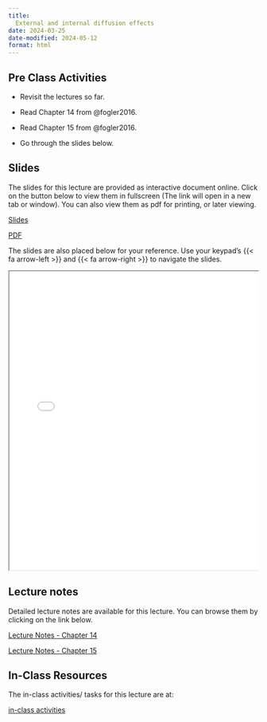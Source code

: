 ```yaml
---
title: 
  External and internal diffusion effects
date: 2024-03-25
date-modified: 2024-05-12
format: html
---
```


## Pre Class Activities

- Revisit the lectures so far. 

- Read Chapter 14 from @fogler2016.

- Read Chapter 15 from @fogler2016.

- Go through the slides below. 


<!--
:::{.grid}
::: {.g-col-5}

[pre-class activities](../../notes/09-external-diffusion-effects/pre-class-activities.qmd){.btn .btn-success .btn-lg role="button"}

:::
:::
-->

## Slides

The slides for this lecture are provided as interactive document online. Click
on the button below to view them in fullscreen (The link will open in a new tab
or window). You can also view them as pdf for printing, or later viewing.  

:::{.grid}
::: {.g-col-1}
[Slides](../../slides/09-external-and-internal-diffusion-effects/index.qmd){target="_blank" .btn .btn-success .btn-lg role="button"}

:::

::: {.g-col-1}
[PDF](../../slides/09-external-and-internal-diffusion-effects/09-external-and-internal-diffusion-effects.pdf){target="_blank" .btn .btn-info .btn-lg role="button"}

:::
:::

The slides are also placed below for your reference. Use your keypad's
{{< fa arrow-left >}} and {{< fa arrow-right >}} to navigate the slides.

::: {.container style="position: relative;overflow: hidden;width:
100%;min-height:600px;"}
<iframe src="../../slides/09-external-diffusion-effects/"
style="position=absolute;top: 0;left: 0;bottom: 0;right: 0;width:
100%;min-height:600px;"></iframe>
:::

<!--
## Videos

::: {.panel-tabset}
## Overview of chemical reaction engineering
{{< video https://www.youtube.com/embed/e3H5DPYlOF8 >}}

:::
-->

## Lecture notes

Detailed lecture notes are available for this lecture. 
You can browse them by
clicking on the link below. 

:::{.grid}
::: {.g-col-5}
[Lecture Notes - Chapter 14](../../notes/09-external-and-internal-diffusion-effects/Ranjeet_Notes_Fogler_Chapter 14 - Mass Transfer Limitations in Reacting Systems.pdf){.btn .btn-success .btn-lg role="button"}
:::

::: {.g-col-5}
[Lecture Notes - Chapter 15](../../notes/09-external-and-internal-diffusion-effects/Ranjeet_Notes_Fogler_Chapter 15 - Diffusion and Reaction.pdf){.btn .btn-success .btn-lg role="button"}
:::

:::


## In-Class Resources

The in-class activities/ tasks for this lecture are at:

:::{.grid}
::: {.g-col-5}

[in-class activities](../../notes/09-external-and-internal-diffusion-effects/in-class-activities.qmd){.btn .btn-success .btn-lg role="button"}

:::
:::

